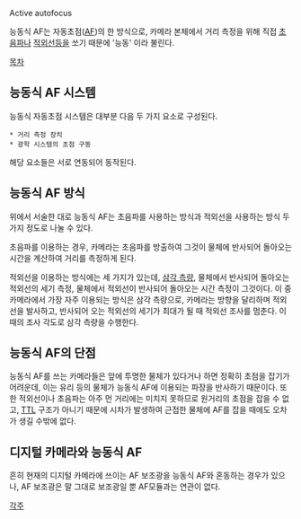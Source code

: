 Active autofocus

능동식 AF는 자동초점([[AF]])의 한 방식으로, 카메라 본체에서 거리 측정을 위해 직접 [[초음파]]나 [[적외선]]등을 쏘기 때문에 '능동' 이라 불린다.

[[목차]]

== 능동식 AF 시스템 ==

능동식 자동초점 시스템은 대부분 다음 두 가지 요소로 구성된다.
 * 거리 측정 장치
 * 광학 시스템의 초점 구동

해당 요소들은 서로 연동되어 동작된다.

== 능동식 AF 방식 ==

위에서 서술한 대로 능동식 AF는 초음파를 사용하는 방식과 적외선을 사용하는 방식 두 가지 정도로 나눌 수 있다.

초음파를 이용하는 경우, 카메라는 초음파를 방출하여 그것이 물체에 반사되어 돌아오는 시간을 계산하여 거리를 측정하게 된다.

적외선을 이용하는 방식에는 세 가지가 있는데, [[삼각 측량]], 물체에서 반사되어 돌아오는 적외선의 세기 측정, 물체에서 적외선이 반사되어 돌아오는 시간 측정이 그것이다. 이 중 카메라에서 가장 자주 이용되는 방식은 삼각 측량으로, 카메라는 방향을 달리하며 적외선을 발사하고, 반사되어 오는 적외선의 세기가 최대가 될 때 적외선 조사를 멈춘다. 이 때의 조사 각도로 삼각 측량을 수행한다.

== 능동식 AF의 단점 ==

능동식 AF를 쓰는 카메라들은 앞에 투명한 물체가 있다거나 하면 정확히 초점을 잡기가 어려운데, 이는 유리 등의 물체가 능동식 AF에 이용되는 파장을 반사하기 때문이다. 또한 적외선이나 초음파는 아주 먼 거리에는 미치지 못하므로 원거리의 초점을 잡을 수 없고, [[TTL]] 구조가 아니기 때문에 시차가 발생하여 근접한 물체에 AF를 잡을 때에도 오차가 생길 수밖에 없다.

== 디지털 카메라와 능동식 AF ==

흔히 현재의 디지털 카메라에 쓰이는 AF 보조광을 능동식 AF와 혼동하는 경우가 있으나, AF 보조광은 말 그대로 보조광일 뿐 AF모듈과는 연관이 없다.

[[각주]]
